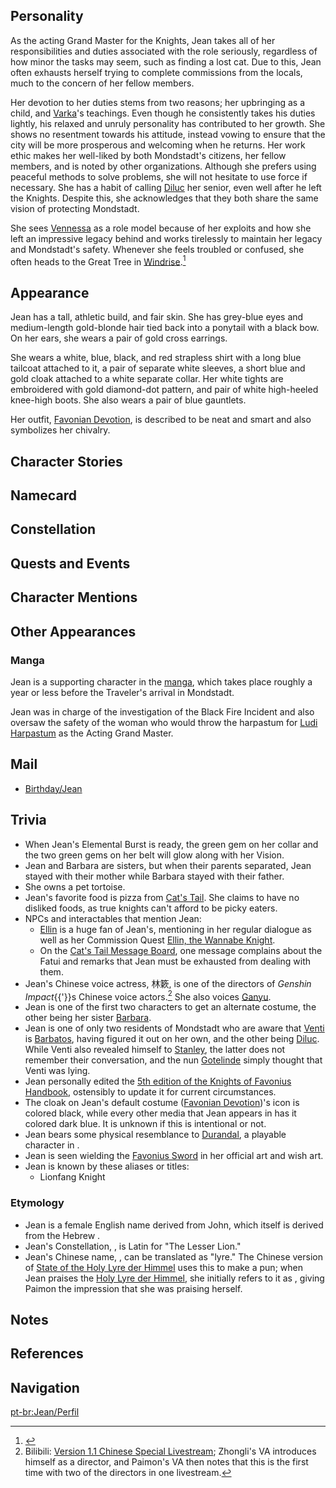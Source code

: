 {{CharacterTabs}}
{{Quote|As the Acting Grand Master of the Knights, Jean has always been devoted to her duties and maintaining peace in Mondstadt.<br />She had taken precautions long before the onset of Stormterror's assault, and she will guard Mondstadt with her life as always.|Description from the Official Website<ref>Official Genshin Impact Website: [https://genshin.hoyoverse.com/en/character/mondstadt?char=0 Jean]</ref>}}

==Personality==
{{Quote|The righteous and rigorous Dandelion Knight, and Acting Grand Master of Mondstadt's  Knights of Favonius.|In-game character attributes and profile page text}}

As the acting Grand Master for the Knights, Jean takes all of her responsibilities and duties associated with the role seriously, regardless of how minor the tasks may seem, such as finding a lost cat. Due to this, Jean often exhausts herself trying to complete commissions from the locals, much to the concern of her fellow members.

Her devotion to her duties stems from two reasons; her upbringing as a child, and [[Varka]]'s teachings. Even though he consistently takes his duties lightly, his relaxed and unruly personality has contributed to her growth. She shows no resentment towards his attitude, instead vowing to ensure that the city will be more prosperous and welcoming when he returns. Her work ethic makes her well-liked by both Mondstadt's citizens, her fellow members, and is noted by other organizations. Although she prefers using peaceful methods to solve problems, she will not hesitate to use force if necessary. She has a habit of calling [[Diluc]] her senior, even well after he left the Knights. Despite this, she acknowledges that they both share the same vision of protecting Mondstadt.

She sees [[Vennessa]] as a role model because of her exploits and how she left an impressive legacy behind and works tirelessly to maintain her legacy and Mondstadt's safety. Whenever she feels troubled or confused, she often heads to the Great Tree in [[Windrise]].<ref>{{Ref/Quest|Master's Day Off (Quest)}}</ref>
==Appearance==
<!-- Keep appearance section short and concise. Limit to 3 paragraphs with 3-4 sentences each. -->
Jean has a tall, athletic build, and fair skin. She has grey-blue eyes and medium-length gold-blonde hair tied back into a ponytail with a black bow. On her ears, she wears a pair of gold cross earrings.

She wears a white, blue, black, and red strapless shirt with a long blue tailcoat attached to it, a pair of separate white sleeves, a short blue and gold cloak attached to a white separate collar. Her white tights are embroidered with gold diamond-dot pattern, and pair of white high-heeled knee-high boots. She also wears a pair of blue gauntlets.

Her outfit, [[Favonian Devotion]], is described to be neat and smart and also symbolizes her chivalry.

==Character Stories==
{{Character Story
|title1        = Character Details
|text1         = <p>The [[Knights of Favonius]] are the protectors of [[Mondstadt]], the swords and shields of the city.</p><p>In addition to keeping the city and the surrounding travel routes safe from the threat of wild monsters, the Knights' most important responsibility is maintaining order among Mondstadt's inhabitants.</p><p>Mondstadt is the City of Freedom, but unchecked freedom without any kind of rules only invites chaos and anxiety.</p><p>Jean's understanding of this is the reason she remains diligent at all times, holding herself to impeccable standards.</p><p>However, she often finds that she exhausts her monthly quota of coffee within the first few days of the month as a result.</p>
|mention1      = 

|title2        = Character Story 1
|friendship2   = 2
|text2         = <p>The [[Gunnhildr Clan]] is the oldest family of knights in Mondstadt, dating back to even before the very first epic was written.</p><p>However, this long and proud lineage can also be a burden. Jean was raised by her [[Frederica Gunnhildr|mother]] to be the successor to the Gunnhildr Clan.</p><p>She was trained in all the things a knight must know and all the qualities they must exhibit, from discipline, etiquette and conduct, to knowledge of history and ballads, as well as maintaining peak swordsmanship and physical fitness. Only by upholding this standard can Jean carry the mantle of the Gunnhildr Clan, whose motto is: "For Mondstadt, as always."</p><p>Some time ago, there was a joke commonly told in Mondstadt's taverns: A Gunnhildr learns to say "For Mondstadt, as always" before learning to say "Mommy."</p><p>As a child, Jean once lifted her head up from the book she was reading, "[[Breeze Amidst the Forest|Breeze Amidst the Forest - Ballad Selection]]," and saw the other children her age happily playing with pinwheels outside the window. The young Jean knew in that moment what her family motto meant to her.</p><p>Now, when she lifts her head up from her piles of paperwork and sees the next generation of children doing the same thing, Acting Grand Master Jean has no regrets about her years of service to that motto.</p><p>"You have to give your all to do the right thing. Always."</p>
|mention2      = Frederica Gunnhildr

|title3        = Character Story 2
|friendship3   = 3
|text3         = <p>"Master Jean is so reliable."</p><p>"If you ever run into trouble, seek Jean. She'll know what to do."</p><p>The denizens of Mondstadt, civilians and knights alike, all rely on Jean.</p><p>If someone needs help for the right reasons, Jean does not hesitate to render assistance.</p><p>Be it a quarrel down at the market, a relationship issue...</p><p>No matter how unrelated it may be to a knight's job... Jean gladly lends a hand whenever she can.</p><p>"The chance to help someone in need is reason enough for a knight."</p><p>To her, her knightly duty takes priority over her role as Acting Grand Master. She believes helping others herself is the best way to assist.</p><p>She holds her fellow knights to the same standard.</p><p>[[Lisa]] the Librarian once suggested that Jean take a break and "enjoy some afternoon tea, as is befitting of a lady."</p><p>However, to Jean, doing that which is befitting of a knight takes priority over doing that which is befitting of a lady.</p><p>"Jean is so reliable."</p><p>Such is the reputation Jean enjoys in Mondstadt.</p><p>Her only gripe is that there are not enough hours in the day. She could never help all of those in need, even by forgoing sleep.</p><p>The dedication and commitment required to become someone so reliable is unimaginable.</p>
|mention3      = Lisa

|title4        = Character Story 3
|friendship4   = 4
|text4         = <p>Given everything Jean has brought to her role as Acting Grand Master, people sometimes forget that there is, in fact, a Grand Master who is her superior.</p><p>This does not bother her in any way, though. Her role and title within the Knights of Favonius do not affect her work ethic in the slightest.</p><p>Her passion, honesty, and meticulousness come from two things.</p><p>One is her education and training, which instilled in her a chivalrous spirit from a young age.</p><p>The other is the devoted teachings of [[Varka]], the free-spirited Knight of Boreas and Grand Master of the Knights of Favonius, currently dispatched on a crusade.</p><p>The effect the relaxed and unruly Knight of Boreas Varka has had on Jean's growth has been great.</p><p>"Grand Master, please take your job seriously. All of Mondstadt looks up to you."</p><p>"Well, you are my second-in-command, so helping me out is part of your job description. This way, I can focus on the really important things, wouldn't you agree?"</p><p>"..."</p><p>He is the knight of new frontiers and legendary conquests, while she is the knight of maintaining peace and freedom.</p><p>Jean does not resent Varka; perhaps there is wisdom in his conduct. However, what Varka leaves undone falls on her shoulders, and it is then down to her to do the right thing.</p><p>Half a year ago, Varka led the elite knights of Favonius on yet another expedition away from Mondstadt.</p><p>An expedition &mdash; how typical of Varka's character.</p><p>"I'll leave things here to you. I mean, you've basically been doing my job for years now, anyway."</p><p>"Leave it to me, Grand Master."</p><p>After seeing the Grand Master off, Jean sat by the window and thought to herself:</p><p>Upon your return, I will show you a kinder, more prosperous, and more peaceful Mondstadt.</p>
|mention4      = Varka

|title5        = Character Story 4
|friendship5   = 5
|text5         = <p>The great tree at [[Windrise]] is where the first Dandelion Knight came to the end of her journey.</p><p>She was [[Vennessa]], the founder of the Knights of Favonius and the restorer of Mondstadt.</p><p>She bade farewell to the city she had vowed to protect, leaving behind her legend and a single sapling.</p><p>After centuries of basking in the bliss of the thousand winds, this sapling grew into a towering tree.</p><p>Jean was conferred the title of "Dandelion Knight" at the age of fifteen.</p><p>The Dandelion Knight is also known as Lionfang Knight. Passed down through generations of knights, the title is bestowed upon only the most distinguished.</p><p>On the day she received the title, Jean excused herself from the celebrations that followed the conferment ceremony. As if following in the footsteps of her childhood hero, she went and stood before the great tree.</p><p>The title of Dandelion Knight symbolizes Vennessa's legacy of resistance and benevolence. So how, Jean thought, could one such as herself be worthy of this honorable title?</p><p>More than a millennium had passed since Mondstadt's restoration. Did she really have what it would take to continue to protect this ancient and proud land of freedom?</p><p>Beneath her outwardly mature visage lay the heart of a young girl, who had only just received the title and remained wholly unprepared for the task that lay before her.</p><p>The wind blew from far away, and she felt it flow within her as it gently whisked away her doubts and worries, leaving her with an unwavering determination:</p><p>For Mondstadt, as always.</p><p>To become a warrior as kind and as determined as Vennessa, and to fight for her people and for freedom... Yes, this was the true meaning of her simple family motto.</p><p>To this day, whenever Jean feels weary or feels herself beginning to waver, she comes and stands before this tree and lets the wind console her once more. It carries away her fatigue, so that she may once more have the strength to carry on.</p><p>The great tree at Windrise marked the end of the first Lionfang Knight's journey.</p><p>So too does it symbolize the beginning of Jean's.</p>
|mention5      = Vennessa

|title6        = Character Story 5
|friendship6   = 6
|text6         = <p>Master Jean has a secret.</p><p>The Gunnhildr Clan is a venerable knightly house. This prideful blood comes from Jean's mother, Frederica.</p><p>Jean's father on the other hand is [[Seamus Pegg]], an adventurer famed throughout the continent. When he came to Mondstadt, he dusted off his past self and started anew with the [[Church of Favonius]], and ascended to high office within it, becoming known as the Cardinal of Daybreak.</p><p>The two lovers eventually parted ways. Young Jean, holding her mother's hand, would watch the silhouettes of her father and her sister, [[Barbara]], grow ever more distant.</p><p>Later, Barbara would follow in her father's footsteps and join the Church of Favonius, becoming a deaconess much beloved by the people.</p><p>Jean has always wanted to get closer to her younger sister by blood, but cannot bring herself to say anything when faced with Barbara's evasive eyes.</p><p>Perhaps this all-too-similar awkwardness is a sign that the sentiment is shared.</p><p>Master Jean has yet another secret.</p><p>No matter how many times she has read the historical classics, despite her title of Dandelion Knight, and though she has become the Acting Grand Master whom everyone relies on...</p><p>Jean still loves romance novels.</p><p>This is not for the years as a young girl that she missed amid her training and duties, or due to the rift that formed in her parents' marriage.</p><p>Jean simply yearns for the mutual attraction spoken of in such stories, for those emotions as subtle and fragile as spider-silk.</p><p>As a knight, she must put Mondstadt and the Knights of Favonius first.</p><p>But...</p><p>"If I too could..."</p><p>In her office, deep at night, Jean once again finishes reading "[[Vera's Melancholy]]."</p><p>"If I have the time, it should be fine to go to [[Cape Oath]], just before daybreak... right?"</p><p>Lowering her head, Jean peeks out her window at the glittering stars above.</p>
|mention6      = Barbara,Frederica Gunnhildr,Seamus Pegg

|title7        = Jean's Daily Schedule - Ver. XVII
|friendship7   = 4
|text7         = <p>This schedule is accurate down to the minute.</p><p>From a morning run with [[Amber]] followed a breakfast trip with Lisa on the way, to doing her own laundry by hand and settling her own change of clothes at night &mdash; all things great and small pack Jean's schedule rather tightly.</p><p>Every completed item is ticked off, while ones delayed due to external factors list the detailed whys and wherefores.</p><p>Next to the item "Mondstadt Public Facilities Review" &mdash; delayed due to a bout of illness &mdash; is written the following "completed at 3 am, end-of-month book purchase award is canceled."</p><p>Jean sometimes thinks that inspiration for this schedule may have been the training program her mother drew up for her ten years ago.</p>
|mention7      = Amber,Lisa

|title8        = Vision
|friendship8   = 6
|text8         = <p>If one were to go by skill alone, Jean has long become one of the best swordsmen in Mondstadt.</p><p>But in Jean's heart, she would rather be a shield that defends freedom and song than a sword that cuts through corruption and darkness.</p><p>"Protecting" has always been a tougher task than "destroying."</p><p>Around the time when she was promoted from Captain of her squad to Master of the Knights, a huge challenge stood before her. From without, the [[Fatui/Enemies|Fatui]] exerted diplomatic pressure, and from within, there were traitors &mdash; comrades of the [[Eroch|former Inspector]]. Regrouping and finding a way to break through was no easy task.</p><p>But Jean was able to fend off the external pressure with one hand, and lead the Knights to smash the many plots of the [[Abyss Order]] with the other, re-establishing the authority of the Knights of Favonius.</p><p>Jean will never forget the moment she received her [[Vision]]. At that moment, all seemed to grow quiet as she felt the breeze flow through her hand. The world seemed to fade away, save for the time-honored motto of the house of Gunnhildr:</p><p>"For Mondstadt, as always."</p>
|mention8      = Eroch
}}

==Namecard==
{{Namecard|Jean: The Winds' Course}}

==Constellation==
{{Constellation Lore|Leo Minor}}

==Quests and Events==
{{Quest Appearances}}

==Character Mentions==
{{Character Mentions}}

==Other Appearances==
===Manga===
Jean is a supporting character in the [[manga]], which takes place roughly a year or less before the Traveler's arrival in Mondstadt.

Jean was in charge of the investigation of the Black Fire Incident and also oversaw the safety of the woman who would throw the harpastum for [[Ludi Harpastum]] as the Acting Grand Master.

==Mail==
*[[Birthday/Jean]]

==Trivia==
* When Jean's Elemental Burst is ready, the green gem on her collar and the two green gems on her belt will glow along with her Vision.
* Jean and Barbara are sisters, but when their parents separated, Jean stayed with their mother while Barbara stayed with their father.
* She owns a pet tortoise.
* Jean's favorite food is pizza from [[Cat's Tail]]. She claims to have no disliked foods, as true knights can't afford to be picky eaters.
* NPCs and interactables that mention Jean:
** [[Ellin]] is a huge fan of Jean's, mentioning in her regular dialogue as well as her Commission Quest [[Ellin, the Wannabe Knight]].
** On the [[Cat's Tail Message Board#Fatui|Cat's Tail Message Board]], one message complains about the Fatui and remarks that Jean must be exhausted from dealing with them.
* Jean's Chinese voice actress, 林簌, is one of the directors of ''Genshin Impact''{{'}}s Chinese voice actors.<ref group="Note">Bilibili: [https://www.bilibili.com/video/BV18Z4y1V7rB Version 1.1 Chinese Special Livestream]; Zhongli's VA introduces himself as a director, and Paimon's VA then notes that this is the first time with two of the directors in one livestream.</ref> She also voices [[Ganyu]].
* Jean is one of the first two characters to get an alternate costume, the other being her sister [[Barbara]].
* Jean is one of only two residents of Mondstadt who are aware that [[Venti]] is [[Barbatos]], having figured it out on her own, and the other being [[Diluc]]. While Venti also revealed himself to [[Stanley]], the latter does not remember their conversation, and the nun [[Gotelinde]] simply thought that Venti was lying.
* Jean personally edited the [[Knights of Favonius Handbook - 5th Edition|5th edition of the Knights of Favonius Handbook]], ostensibly to update it for current circumstances.
* The cloak on Jean's default costume ([[Favonian Devotion]])'s icon is colored black, while every other media that Jean appears in has it colored dark blue. It is unknown if this is intentional or not.
* Jean bears some physical resemblance to [[w:c:honkaiimpact3:Durandal|Durandal]], a playable character in ''{{w|Honkai Impact 3rd}}''.
* Jean is seen wielding the [[Favonius Sword]] in her official art and wish art.
* Jean is known by these aliases or titles:
** Lionfang Knight

===Etymology===
*Jean is a female English name derived from John, which itself is derived from the Hebrew {{Lang|mini=1|he=יוחנן‎|he_rm=Yôḥānān|he_tl=Yahweh is gracious}}.
*Jean's Constellation, {{wt|leo|Leo|Latin}} {{wt|minor|Minor|Latin}}, is Latin for "The Lesser Lion."
*Jean's Chinese name, {{Lang|mini=1|zh=琴|zh_rm=Qín}}, can be translated as "lyre." The Chinese version of [[State of the Holy Lyre der Himmel]] uses this to make a pun; when Jean praises the [[Holy Lyre der Himmel]], she initially refers to it as {{Lang|mini=1|zh=琴|zh_rm=Qín}}, giving Paimon the impression that she was praising herself.

==Notes==
{{Reflist|note=1}}

==References==
{{Reflist}}

==Navigation==
{{Character Navbox|link type=lore}}

[[pt-br:Jean/Perfil]]